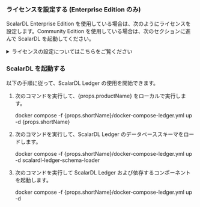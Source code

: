 
<h3>ライセンスを設定する (Enterprise Edition のみ)</h3>

ScalarDL Enterprise Edition を使用している場合は、次のようにライセンスを設定します。Community Edition を使用している場合は、次のセクションに進んで ScalarDL を起動してください。

<details>
<summary>ライセンスの設定についてはこちらをご覧ください</summary>

1. 次のように、<code>{props.shortName}/docker-compose-ledger.yml</code> ファイルで Enterprise Edition の Docker イメージを有効にします。

    - イメージを変更する前 (デフォルト設定):

      ```yaml
      services:
        scalardl-ledger:
          image: ghcr.io/scalar-labs/scalardl-ledger:${SCALARDL_VERSION}
          # image: ghcr.io/scalar-labs/scalardl-ledger-byol:${SCALARDL_VERSION}
      ```

    - イメージを変更した後:

      ```yaml
      services:
        scalardl-ledger:
          # image: ghcr.io/scalar-labs/scalardl-ledger:${SCALARDL_VERSION}
          image: ghcr.io/scalar-labs/scalardl-ledger-byol:${SCALARDL_VERSION}
      ```

2. ScalarDL Ledger のライセンスキーを設定します。<code>{props.shortName}/ledger.properties</code> ファイルで、`<SET_YOUR_LICENSE_KEY>` をライセンスキーに置き換えます。例:

   ```properties
   ##### PLEASE REPLACE THIS VALUE WITH YOUR LICENSE KEY (ENTERPRISE EDITION ONLY) #####
   scalar.dl.licensing.license_key={"organization_name":"XXXXXXXX","expiration_date_time":"YYYY-MM-DDTHH:mm:SS+TIMEZONE","product_name":"ScalarDL Ledger","product_version":N,"license_type":"trial","signature":"XXXXXXXX"}
   ##### PLEASE REPLACE THIS VALUE WITH YOUR LICENSE KEY (ENTERPRISE EDITION ONLY) #####
   ```

3. ライセンスを確認するには、<code>{props.shortName}/docker-compose-ledger.yml</code> ファイルを次のように更新します。試用版ライセンスを使用している場合は、この手順をスキップしてください。

    - 証明書ファイルのパスを変更する前に (デフォルト設定):

      ```yaml
      services:
        scalardl-ledger:
          volumes:
            - ./ledger.properties:/scalar/ledger/ledger.properties.tmpl
            - ../fixture/ledger-key.pem:/scalar/ledger-key.pem
            - ../fixture/trial-license-cert.pem:/scalar/license-cert.pem
            # If you have a commercial license key, you must use `commercial-license-cert.pem` instead of `trial-license-cert.pem`.
            # - ../fixture/commercial-license-cert.pem:/scalar/license-cert.pem
      ```

    - 証明書ファイルのパスを変更した後:

      ```yaml
      services:
        scalardl-ledger:
          volumes:
            - ./ledger.properties:/scalar/ledger/ledger.properties.tmpl
            - ../fixture/ledger-key.pem:/scalar/ledger-key.pem
            # - ../fixture/trial-license-cert.pem:/scalar/license-cert.pem
            # If you have a commercial license key, you must use `commercial-license-cert.pem` instead of `trial-license-cert.pem`.
            - ../fixture/commercial-license-cert.pem:/scalar/license-cert.pem
      ```

</details>

<h3>ScalarDL を起動する</h3>

以下の手順に従って、ScalarDL Ledger の使用を開始できます。

1. 次のコマンドを実行して、{props.productName} をローカルで実行します。

   <CodeBlock language="console">docker compose -f {props.shortName}/docker-compose-ledger.yml up -d {props.shortName}</CodeBlock>

2. 次のコマンドを実行して、ScalarDL Ledger のデータベーススキーマをロードします。

   <CodeBlock language="console">docker compose -f {props.shortName}/docker-compose-ledger.yml up -d scalardl-ledger-schema-loader</CodeBlock>

3. 次のコマンドを実行して ScalarDL Ledger および依存するコンポーネントを起動します。

   <CodeBlock language="console">docker compose -f {props.shortName}/docker-compose-ledger.yml up -d</CodeBlock>
